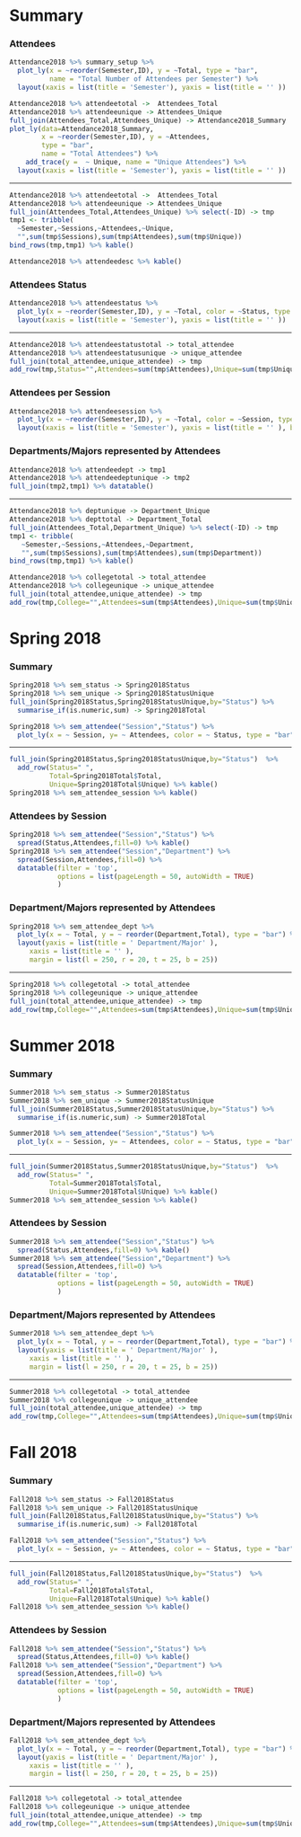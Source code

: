 Summary {.storyboard data-navmenu="2018"}
=========================================


###  Attendees {data-commentary-width=400}

```r
Attendance2018 %>% summary_setup %>%
  plot_ly(x = ~reorder(Semester,ID), y = ~Total, type = "bar", 
          name = "Total Number of Attendees per Semester") %>%
  layout(xaxis = list(title = 'Semester'), yaxis = list(title = '' ))
```


```r
Attendance2018 %>% attendeetotal ->  Attendees_Total
Attendance2018 %>% attendeeunique -> Attendees_Unique
full_join(Attendees_Total,Attendees_Unique) -> Attendance2018_Summary
plot_ly(data=Attendance2018_Summary, 
        x = ~reorder(Semester,ID), y = ~Attendees, 
        type = "bar", 
        name = "Total Attendees") %>%
    add_trace(y =  ~ Unique, name = "Unique Attendees") %>%
  layout(xaxis = list(title = 'Semester'), yaxis = list(title = '' ))
```

*** 

```r
Attendance2018 %>% attendeetotal ->  Attendees_Total
Attendance2018 %>% attendeeunique -> Attendees_Unique
full_join(Attendees_Total,Attendees_Unique) %>% select(-ID) -> tmp
tmp1 <- tribble(
  ~Semester,~Sessions,~Attendees,~Unique,
  "",sum(tmp$Sessions),sum(tmp$Attendees),sum(tmp$Unique)) 
bind_rows(tmp,tmp1) %>% kable()

Attendance2018 %>% attendeedesc %>% kable()
```

### Attendees Status

```r
Attendance2018 %>% attendeestatus %>%
  plot_ly(x = ~reorder(Semester,ID), y = ~Total, color = ~Status, type = "bar")%>%
  layout(xaxis = list(title = 'Semester'), yaxis = list(title = '' ))
```

***

```r
Attendance2018 %>% attendeestatustotal -> total_attendee
Attendance2018 %>% attendeestatusunique -> unique_attendee
full_join(total_attendee,unique_attendee) -> tmp
add_row(tmp,Status="",Attendees=sum(tmp$Attendees),Unique=sum(tmp$Unique)) %>% kable()
```


### Attendees per Session

```r
Attendance2018 %>% attendeesession %>%
  plot_ly(x = ~reorder(Semester,ID), y = ~Total, color = ~Session, type = "bar")%>%
  layout(xaxis = list(title = 'Semester'), yaxis = list(title = '' ), barmode = 'stack')
```

### Departments/Majors represented by Attendees {data-commentary-width=600}


```r
Attendance2018 %>% attendeedept -> tmp1
Attendance2018 %>% attendeedeptunique -> tmp2
full_join(tmp2,tmp1) %>% datatable()
```

*** 

```r
Attendance2018 %>% deptunique -> Department_Unique
Attendance2018 %>% depttotal -> Department_Total
full_join(Attendees_Total,Department_Unique) %>% select(-ID) -> tmp
tmp1 <- tribble(
   ~Semester,~Sessions,~Attendees,~Department,
   "",sum(tmp$Sessions),sum(tmp$Attendees),sum(tmp$Department))
bind_rows(tmp,tmp1) %>% kable()
```

```r
Attendance2018 %>% collegetotal -> total_attendee
Attendance2018 %>% collegeunique -> unique_attendee
full_join(total_attendee,unique_attendee) -> tmp 
add_row(tmp,College="",Attendees=sum(tmp$Attendees),Unique=sum(tmp$Unique)) %>% kable()
```



Spring 2018 {.storyboard data-navmenu="2018"}
=========================================

### Summary {data-commentary-width=400}

```r
Spring2018 %>% sem_status -> Spring2018Status
Spring2018 %>% sem_unique -> Spring2018StatusUnique
full_join(Spring2018Status,Spring2018StatusUnique,by="Status") %>%
  summarise_if(is.numeric,sum) -> Spring2018Total
```


```r
Spring2018 %>% sem_attendee("Session","Status") %>%
  plot_ly(x = ~ Session, y= ~ Attendees, color = ~ Status, type = "bar")
```


*** 

```r
full_join(Spring2018Status,Spring2018StatusUnique,by="Status")  %>%
  add_row(Status=" ",
          Total=Spring2018Total$Total, 
          Unique=Spring2018Total$Unique) %>% kable()
Spring2018 %>% sem_attendee_session %>% kable()
```

### Attendees by Session

```r
Spring2018 %>% sem_attendee("Session","Status") %>%
  spread(Status,Attendees,fill=0) %>% kable()
Spring2018 %>% sem_attendee("Session","Department") %>%
  spread(Session,Attendees,fill=0) %>% 
  datatable(filter = 'top', 
            options = list(pageLength = 50, autoWidth = TRUE)
            )
```

### Department/Majors represented by Attendees

```r
Spring2018 %>% sem_attendee_dept %>%
  plot_ly(x = ~ Total, y = ~ reorder(Department,Total), type = "bar") %>%
  layout(yaxis = list(title = ' Department/Major' ), 
     xaxis = list(title = '' ),
     margin = list(l = 250, r = 20, t = 25, b = 25))
```

***

```r
Spring2018 %>% collegetotal -> total_attendee
Spring2018 %>% collegeunique -> unique_attendee
full_join(total_attendee,unique_attendee) -> tmp 
add_row(tmp,College="",Attendees=sum(tmp$Attendees),Unique=sum(tmp$Unique)) %>% kable()
```




Summer 2018 {.storyboard data-navmenu="2018"}
=========================================

### Summary {data-commentary-width=400}

```r
Summer2018 %>% sem_status -> Summer2018Status
Summer2018 %>% sem_unique -> Summer2018StatusUnique
full_join(Summer2018Status,Summer2018StatusUnique,by="Status") %>%
  summarise_if(is.numeric,sum) -> Summer2018Total
```


```r
Summer2018 %>% sem_attendee("Session","Status") %>%
  plot_ly(x = ~ Session, y= ~ Attendees, color = ~ Status, type = "bar")
```


*** 

```r
full_join(Summer2018Status,Summer2018StatusUnique,by="Status")  %>%
  add_row(Status=" ",
          Total=Summer2018Total$Total, 
          Unique=Summer2018Total$Unique) %>% kable()
Summer2018 %>% sem_attendee_session %>% kable()
```

### Attendees by Session

```r
Summer2018 %>% sem_attendee("Session","Status") %>%
  spread(Status,Attendees,fill=0) %>% kable()
Summer2018 %>% sem_attendee("Session","Department") %>%
  spread(Session,Attendees,fill=0) %>% 
  datatable(filter = 'top', 
            options = list(pageLength = 50, autoWidth = TRUE)
            )
```

### Department/Majors represented by Attendees

```r
Summer2018 %>% sem_attendee_dept %>%
  plot_ly(x = ~ Total, y = ~ reorder(Department,Total), type = "bar") %>%
  layout(yaxis = list(title = ' Department/Major' ), 
     xaxis = list(title = '' ),
     margin = list(l = 250, r = 20, t = 25, b = 25))
```

***

```r
Summer2018 %>% collegetotal -> total_attendee
Summer2018 %>% collegeunique -> unique_attendee
full_join(total_attendee,unique_attendee) -> tmp 
add_row(tmp,College="",Attendees=sum(tmp$Attendees),Unique=sum(tmp$Unique)) %>% kable()
```



Fall 2018 {.storyboard data-navmenu="2018"}
=========================================

### Summary {data-commentary-width=400}

```r
Fall2018 %>% sem_status -> Fall2018Status
Fall2018 %>% sem_unique -> Fall2018StatusUnique
full_join(Fall2018Status,Fall2018StatusUnique,by="Status") %>%
  summarise_if(is.numeric,sum) -> Fall2018Total
```


```r
Fall2018 %>% sem_attendee("Session","Status") %>%
  plot_ly(x = ~ Session, y= ~ Attendees, color = ~ Status, type = "bar")
```


*** 

```r
full_join(Fall2018Status,Fall2018StatusUnique,by="Status")  %>%
  add_row(Status=" ",
          Total=Fall2018Total$Total, 
          Unique=Fall2018Total$Unique) %>% kable()
Fall2018 %>% sem_attendee_session %>% kable()
```

### Attendees by Session

```r
Fall2018 %>% sem_attendee("Session","Status") %>%
  spread(Status,Attendees,fill=0) %>% kable()
Fall2018 %>% sem_attendee("Session","Department") %>%
  spread(Session,Attendees,fill=0) %>% 
  datatable(filter = 'top', 
            options = list(pageLength = 50, autoWidth = TRUE)
            )
```

### Department/Majors represented by Attendees

```r
Fall2018 %>% sem_attendee_dept %>%
  plot_ly(x = ~ Total, y = ~ reorder(Department,Total), type = "bar") %>%
  layout(yaxis = list(title = ' Department/Major' ), 
     xaxis = list(title = '' ),
     margin = list(l = 250, r = 20, t = 25, b = 25))
```

***

```r
Fall2018 %>% collegetotal -> total_attendee
Fall2018 %>% collegeunique -> unique_attendee
full_join(total_attendee,unique_attendee) -> tmp 
add_row(tmp,College="",Attendees=sum(tmp$Attendees),Unique=sum(tmp$Unique)) %>% kable()
```




